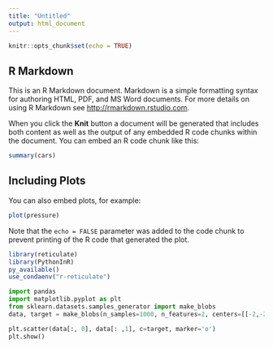 ```yaml
---
title: "Untitled"
output: html_document
---
```


```r
knitr::opts_chunk$set(echo = TRUE)
```

## R Markdown

This is an R Markdown document. Markdown is a simple formatting syntax for authoring HTML, PDF, and MS Word documents. For more details on using R Markdown see <http://rmarkdown.rstudio.com>.

When you click the **Knit** button a document will be generated that includes both content as well as the output of any embedded R code chunks within the document. You can embed an R code chunk like this:

```r
summary(cars)
```

## Including Plots

You can also embed plots, for example:

```r
plot(pressure)
```

Note that the `echo = FALSE` parameter was added to the code chunk to prevent printing of the R code that generated the plot.


```r
library(reticulate)
library(PythonInR)
py_available()
use_condaenv("r-reticulate")
```

```python
import pandas
import matplotlib.pyplot as plt
from sklearn.datasets.samples_generator import make_blobs
data, target = make_blobs(n_samples=1000, n_features=2, centers=[[-2,-2],[1,1],[3,3],[5,5]], cluster_std=[0.4,0.2,0.1,0.3], random_state=7)

plt.scatter(data[:, 0], data[: ,1], c=target, marker='o')
plt.show()
```


